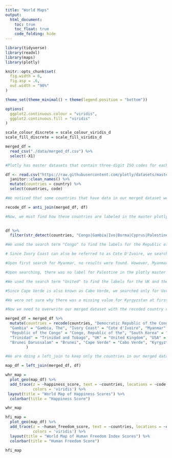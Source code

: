 ```yaml
---
title: "World Maps"
output: 
  html_document:
    toc: true
    toc_float: true
    code_folding: hide
---
```


```r
library(tidyverse)
library(readxl)
library(maps)
library(plotly)

knitr::opts_chunk$set(
  fig.width = 6,
  fig.asp = .6,
  out.width = "90%"
)

theme_set(theme_minimal() + theme(legend.position = "bottom"))

options(
  ggplot2.continuous.colour = "viridis",
  ggplot2.continuous.fill = "viridis"
)

scale_colour_discrete = scale_colour_viridis_d
scale_fill_discrete = scale_fill_viridis_d
```

```r
merged_df = 
  read_csv("./data/merged_df.csv") %>% 
  select(-X1)
```

```r
#Plotly has master datasets that contain three-digit ISO codes for each country. We need to merge the ISO codes in with our dataset in order to produce a map in plotly. This requires us to read in the master dataset and mutate so that the variable name for countries matches the variable name in our dataset. We also selected just the countries and the ISO codes, as we are not interested in any of the rest of the variables.

df <- read.csv("https://raw.githubusercontent.com/plotly/datasets/master/2014_world_gdp_with_codes.csv") %>% 
  janitor::clean_names() %>% 
  mutate(countries = country) %>% 
  select(countries, code)

#We noticed that some countries that have data in our merged dataset were not appearing in the maps and realized that there is a difference in the way certain country names are written. To correct this, we use the function anti_join to find which countries in our merged dataset are not corresponding with countries in the master plotly dataset for the world map. I saved this as a dataframe to be able to quickly refer to the list.

recode_df = anti_join(merged_df, df)

#Now, we must find how these countries are labeled in the master plotly dataset.
  

df %>% 
  filter(str_detect(countries, "Congo|Gambia|Ivo|Burma|Cyprus|Palestine|Korea|Trinidad|United|Bahamas|Brunei|Verde|Kyrgy"))

#We used the search term "Congo" to find the labels for the Republic of Congo and the Democratic Republic of the Congo.

# Since Ivory Coast can also be referred to as Cote D'Ivoire, we searched for "Ivo" to try to yield either result.

#Upon first search for Myanmar, no results were found. However, Myanmar is sometimes referred to as Burma, so I searched for Burma as well, which gave us a result.

#Upon searching, there was no label for Palestine in the plotly master dataset.

#We used the search term "United" to find the labels for the UK and the USA.

#Since Cape Verde is also known as Cabo Verde, we searched only for Verde.

#We were not sure why there was a missing value for Kyrgyzstan at first. We realized that some sources keep the s while others do not, so we searched only for "Kyrgy".

#Now we need to overwrite our merged dataset with the recoded country names to ensure that the merge with the plotly dataset will work properly.

merged_df = merged_df %>% 
  mutate(countries = recode(countries, "Democratic Republic of the Congo" = "Congo, Democratic Republic of the", 
  "Gambia" = "Gambia, The", "Ivory Coast" = "Cote d'Ivoire", "Myanmar" = "Burma", "North Cyprus" = "Cyprus", 
  "Republic of the Congo" = "Congo, Republic of the", "South Korea" = "Korea, South", 
  "Trinidad" = "Trinidad and Tobago", "UK" = "United Kingdom", "USA" = "United States", "Bahamas" = "Bahamas, The",
  "Brunei Darussalam" = "Brunei", "Cape Verde" = "Cabo Verde", "Kyrgyztan" = "Kyrgyzstan") 
         )

#We are doing a left_join to keep only the countries in our merged dataset rather than having a bunch of NAs in the map creation step.

map_df = left_join(merged_df, df)
```

```r
whr_map =
  plot_geo(map_df) %>% 
  add_trace(z = ~happiness_score, text = ~countries, locations = ~code, color = ~happiness_score,
            colors = 'viridis') %>% 
 layout(title = "World Map of Happiness Scores") %>% 
  colorbar(title = "Happiness Score")
```

```r
whr_map
```


```r
hfi_map =
  plot_geo(map_df) %>% 
  add_trace(z = ~human_freedom_score, text = ~countries, locations = ~code, color = ~human_freedom_score,
            colors = 'viridis') %>% 
  layout(title = "World Map of Human Freedom Index Scores") %>% 
  colorbar(title = "Human Freedom Score")
```

```r
hfi_map
```
